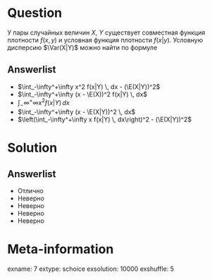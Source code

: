 Question
========
У пары случайных величин $X$, $Y$ существует совместная функция плотности $f(x,y)$ и условная функция плотности $f(x|y)$. Условную дисперсию $\Var(X|Y)$ можно найти по формуле
  

Answerlist
----------
*  $\int_-\infty^+\infty x^2 f(x|Y) \, dx - (\E(X|Y))^2$
*  $\int_-\infty^+\infty (x - \E(X))^2 f(x|Y) \, dx$
*  $\int_-\infty^+\infty x^2 f(x|Y) \, dx$
*  $\int_-\infty^+\infty (x - \E(X|Y))^2 \, dx$
*  $\left(\int_-\infty^+\infty x f(x|Y) \, dx\right)^2 - (\E(X|Y))^2$

Solution
========

Answerlist
----------
*  Отлично
*  Неверно
*  Неверно
*  Неверно
*  Неверно

Meta-information
================
exname: 7
extype: schoice
exsolution: 10000
exshuffle: 5

